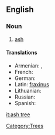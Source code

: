 ==English==

===Noun===
{{wikipedia}}
{{en-noun}}

# [[ash#Noun 2|ash]]

====Translations====
{{top}}
* Armenian: {{t-|hy|հացենի|tr=hac'eni}}, {{t-|hy|հացի|tr=hac'i}}
* French: {{t+|fr|frêne}}
* German: {{t+|de|Esche}}
* Latin: [[fraxinus]]
* Lithuanian: {{t+|lt|uosis|m|xs=Lithuanian}}
* Russian: {{t|ru|ясень|m|tr=jásen'}}
* Spanish: {{t+|es|fresno}}
{{bottom}}

[[Category:Trees]]

[[it:ash tree]]